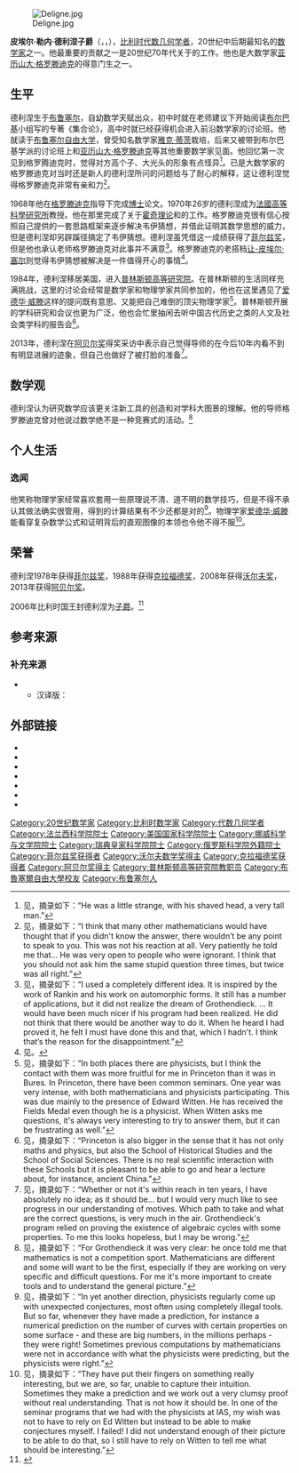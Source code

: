 [[File:Deligne.jpg|thumb]]

'''皮埃尔·勒内·德利涅子爵'''（{{lang-fr|Vicomte Pierre René Deligne}}，{{lang-en|Pierre Deligne}}，{{bd|1944年|10月3日}}），[[比利时|比利时]][[代数几何|代数几何]][[学者|学者]]，20世纪中后期最知名的[[数学家|数学家]]之一。他最重要的贡献之一是20世纪70年代关于{{link-en|韦伊猜想|Weil conjectures}}的工作。他也是大数学家[[亚历山大·格罗滕迪克|亚历山大·格罗滕迪克]]的得意门生之一。

== 生平 ==
德利涅生于[[布鲁塞尔|布鲁塞尔]]，自幼数学天赋出众，初中时就在老师建议下开始阅读[[布尔巴基|布尔巴基]]小组写的专著《集合论》，高中时就已经获得机会进入前沿数学家的讨论班。他就读于[[布鲁塞尔自由大学|布鲁塞尔自由大学]]，曾受知名数学家[[雅克·蒂茨|雅克·蒂茨]]栽培，后来又被带到布尔巴基学派的讨论班上和[[亚历山大·格罗滕迪克|亚历山大·格罗滕迪克]]等其他重要数学家见面。他回忆第一次见到格罗腾迪克时，觉得对方高个子、大光头的形象有点怪异<ref>见{{harvnb|Raussen|2013|p=17-19}}，摘录如下：“He was a little strange, with his shaved head, a very tall man.”</ref>。已是大数学家的格罗滕迪克对当时还是新人的德利涅所问的问题给与了耐心的解释，这让德利涅觉得格罗滕迪克非常有亲和力<ref>见{{harvnb|Raussen|2013|p=17-19}}，摘录如下：“I think that many other mathematicians would have thought that if you didn't know the answer, there wouldn’t be any point to speak to you. This was not his reaction at all. Very patiently he told me that... He was very open to people who were ignorant. I think that you should not ask him the same stupid question three times, but twice was all right.”</ref>。

1968年他在[[格罗滕迪克|格罗滕迪克]]指导下完成[[博士|博士]]论文。1970年26岁的德利涅成为[[法國高等科學研究所|法國高等科學研究所]]教授。他在那里完成了关于[[霍奇理论|霍奇理论]]和{{link-en|韦伊猜想|Weil conjectures}}的工作。格罗滕迪克很有信心按照自己提供的一套思路框架来逐步解决韦伊猜想，并借此证明其数学思想的威力，但是德利涅却另辟蹊径搞定了韦伊猜想。德利涅虽凭借这一成绩获得了[[菲尔兹奖|菲尔兹奖]]，但是他也承认老师格罗滕迪克对此事并不满意<ref>见{{harvnb|Raussen|2013|p=17-19}}，摘录如下：“I used a completely different idea. It is inspired by the work of Rankin and his work on automorphic forms. It still has a number of applications, but it did not realize the dream of Grothendieck. ... It would have been much nicer if his program had been realized. He did not think that there would be another way to do it. When he heard I had proved it, he felt I must have done this and that, which I hadn't. I think that’s the reason for the disappointment.”</ref>。格罗滕迪克的老搭档[[让-皮埃尔·塞尔|让-皮埃尔·塞尔]]则觉得韦伊猜想被解决是一件值得开心的事情<ref>见{{harvnb|Raussen|2013|p=17-19}}。</ref>。

1984年，德利涅移居美国，进入[[普林斯顿高等研究院|普林斯顿高等研究院]]。在普林斯顿的生活同样充满挑战，这里的讨论会经常是数学家和物理学家共同参加的，他也在这里遇见了[[爱德华·威滕|爱德华·威滕]]这样的提问既有意思、又能把自己难倒的顶尖物理学家<ref>见{{harvnb|Raussen|2013|p=20-22}}，摘录如下：“In both places there are physicists, but I think the contact with them was more fruitful for me in Princeton than it was in Bures. In Princeton, there have been common seminars. One year was very intense, with both mathematicians and physicists participating. This was due mainly to the presence of Edward Witten. He has received the Fields Medal even though he is a physicist. When Witten asks me questions, it's always very interesting to try to answer them, but it can be frustrating as well.”</ref>。普林斯顿开展的学科研究和会议也更为广泛，他也会忙里抽闲去听中国古代历史之类的人文及社会类学科的报告会<ref>见{{harvnb|Raussen|2013|p=20-22}}，摘录如下：“Princeton is also bigger in the sense that it has not only maths and physics, but also the School of Historical Studies and the School of Social Sciences. There is no real scientific interaction with these Schools but it is pleasant to be able to go and hear a lecture about, for instance, ancient China.”</ref>。

2013年，德利涅在[[阿贝尔奖|阿贝尔奖]]得奖采访中表示自己觉得导师的{{link-en|动机 (代数几何)|Motive (algebraic geometry)|动机理论}}在今后10年内看不到有明显进展的迹象，但自己也做好了被打脸的准备<ref>见{{harvnb|Raussen|2013|p=22}}，摘录如下：“Whether or not it's within reach in ten years, I have absolutely no idea; as it should be… but I would very much like to see progress in our understanding of motives. Which path to take and what are the correct questions, is very much in the air. Grothendieck's program relied on proving the existence of algebraic cycles with some properties. To me this looks hopeless, but I may be wrong.”</ref>。

== 数学观 ==
德利涅认为研究数学应该更关注新工具的创造和对学科大图景的理解。他的导师格罗滕迪克曾对他说过数学绝不是一种竞赛式的活动。<ref>见{{harvnb|Raussen|2013|p=21}}，摘录如下：“For Grothendieck it was very clear: he once told me that mathematics is not a competition sport. Mathematicians are different and some will want to be the first, especially if they are working on very specific and difficult questions. For me it's more important to create tools and to understand the general picture.”</ref>

== 个人生活 ==
{{expand section|time=2019-9-17}}

=== 逸闻 ===
他笑称物理学家经常喜欢套用一些原理说不清、道不明的数学技巧，但是不得不承认其做法确实很管用，得到的计算结果有不少还都是对的<ref>见{{harvnb|Raussen|2013|p=22}}，摘录如下：“In yet another direction, physicists regularly come up with unexpected conjectures, most often using completely illegal tools. But so far, whenever they have made a prediction, for instance a numerical prediction on the number of curves with certain properties on some surface - and these are big numbers, in the millions perhaps - they were right! Sometimes previous computations by mathematicians were not in accordance with what the physicists were predicting, but the physicists were right.”</ref>。物理学家[[爱德华·威滕|爱德华·威滕]]能看穿复杂数学公式和证明背后的直观图像的本领也令他不得不服<ref>见{{harvnb|Raussen|2013|p=22}}，摘录如下：“They have put their fingers on something really interesting, but we are, so far, unable to capture their intuition. Sometimes they make a prediction and we work out a very clumsy proof without real understanding. That is not how it should be. In one of the seminar programs that we had with the physicists at IAS, my wish was not to have to rely on Ed Witten but instead to be able to make conjectures myself. I failed! I did not understand enough of their picture to be able to do that, so I still have to rely on Witten to tell me what should be interesting.”</ref>。

==荣誉==
德利涅1978年获得[[菲尔兹奖|菲尔兹奖]]，1988年获得[[克拉福德奖|克拉福德奖]]，2008年获得[[沃尔夫奖|沃尔夫奖]]，2013年获得[[阿贝尔奖|阿贝尔奖]]。

2006年比利时国王封德利涅为[[子爵|子爵]]。<ref>{{cite web |url= http://www.diplomatie.be/fr/press/homedetails.asp?TEXTID=55693 |title=Official announcement ennoblement |trans_title=官方宣布入选贵族 |publisher=Belgian Federal Public Service |language=en |date=2006-07-18 |archive-url=https://web.archive.org/web/20071030023029/http://www.diplomatie.be/fr/press/homedetails.asp?TEXTID=55693 |archive-date=30 October 2007}}</ref>

== 参考来源 ==
{{reflist|2}}
=== 补充来源 ===
{{refbegin}}
* {{cite news |url=http://www.ems-ph.org/journals/newsletter/pdf/2013-09-89.pdf |format=pdf |title=Interview with Abel Laureate Pierre Deligne |trans_title=采访阿贝尔奖得主皮埃尔• 德利涅 |author1=Martin Raussen |author2=Christian Skau |journal=''Newsletter of the [[歐洲數學學會|European Mathematical Society]]'' |issue= |doi= |pages=15-23 |ref={{harvid|Raussen|2013}} |language=en |year=2013 |accessdate=2019-09-17 |archive-date=2013-10-16 |archive-url=https://web.archive.org/web/20131016005020/http://www.ems-ph.org/journals/newsletter/pdf/2013-09-89.pdf |dead-url=no }}
** 汉译版：{{cite news |title=Interview with Abel Laureate Pierre Deligne |trans_title=Abel奖得主Pierre Deligne访谈录 |author1=Martin Raussen |author2=Christian Skau |journal=数学文化 |volume=5 |issue=1 |doi= |pages=22-31 |language=zh-cn |year=2014}}
{{refend}}

==外部链接==
* {{Official website |http://www.ias.edu/people/faculty-and-emeriti/deligne Pierre Deligne}}
* {{britannica|id=Pierre-Deligne |type=biography}}
* {{MacTutor Biography|id=Deligne}}
* {{MathGenealogy|id=61289}}
* {{Goodreads author|456634.Pierre_Deligne}}
* {{cite web |last=Roberts |first=Siobhan |title=Simons Foundation: Pierre Deligne |url=https://simonsfoundation.org/mps-science-lives/-/asset_publisher/bo1E/content/pierre-deligne?redirect=/mps-science-lives |publisher=Simons Foundation |date=2012-06-19 |accessdate=2020-09-15 |archive-date=2012-07-30 |archive-url=https://web.archive.org/web/20120730234739/https://simonsfoundation.org/mps-science-lives/-/asset_publisher/bo1E/content/pierre-deligne?redirect=%2Fmps-science-lives |dead-url=no }}
* {{Citation |first=Nick |last=Katz |contribution=The Work Of Pierre Deligne |url=http://web.math.princeton.edu/~nmk/old%7c/katzWorkofPDicm1978.pdf |format=pdf |place=Helsinki |title=Proceedings of the International Congress of Mathematicians, Helsinki 1978 |trans_title=1978年赫尔辛基国际数学家大会进展报告 |isbn=951-410-352-1 |pages=47–52 |date=June 1980}}{{dead link|date=November 2017 |bot=InternetArchiveBot |fix-attempted=yes }}

{{菲尔兹奖}}
{{阿贝尔奖得主}}
{{Wolf Prize in Mathematics}}
{{克拉福德奖获得者}}
{{Authority control}}

{{DEFAULTSORT:Deligne, Pierre René}}
[[Category:20世纪数学家|Category:20世纪数学家]]
[[Category:比利时数学家|Category:比利时数学家]]
[[Category:代数几何学者|Category:代数几何学者]]
[[Category:法兰西科学院院士|Category:法兰西科学院院士]]
[[Category:美国国家科学院院士|Category:美国国家科学院院士]]
[[Category:挪威科学与文学院院士|Category:挪威科学与文学院院士]]
[[Category:瑞典皇家科学院院士|Category:瑞典皇家科学院院士]]
[[Category:俄罗斯科学院外籍院士|Category:俄罗斯科学院外籍院士]]
[[Category:菲尔兹奖获得者|Category:菲尔兹奖获得者]]
[[Category:沃尔夫数学奖得主|Category:沃尔夫数学奖得主]]
[[Category:克拉福德奖获得者|Category:克拉福德奖获得者]]
[[Category:阿贝尔奖得主|Category:阿贝尔奖得主]]
[[Category:普林斯顿高等研究院教职员|Category:普林斯顿高等研究院教职员]]
[[Category:布魯塞爾自由大學校友|Category:布魯塞爾自由大學校友]]
[[Category:布鲁塞尔人|Category:布鲁塞尔人]]
